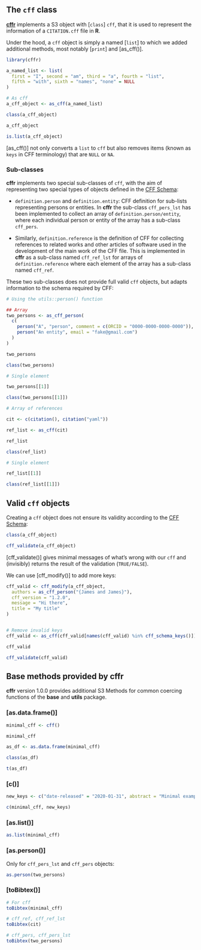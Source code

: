 ## The `cff` class

[**cffr**](https://cran.r-project.org/package=cffr) implements a S3 object with
[`class`] `cff`, that it is used to represent the information of a
`CITATION.cff` file in **R**.

Under the hood, a `cff` object is simply a named [`list`] to which we added
additional methods, most notably [`print`] and [as_cff()].

```{r include=FALSE}
library(cffr)
```

```{r}
a_named_list <- list(
  first = "I", second = "am", third = "a", fourth = "list",
  fifth = "with", sixth = "names", "none" = NULL
)

# As cff
a_cff_object <- as_cff(a_named_list)

class(a_cff_object)

a_cff_object

is.list(a_cff_object)
```

[as_cff()] not only converts a `list` to `cff` but also removes items (known as
`keys` in CFF terminology) that are `NULL` or `NA`.

### Sub-classes

**cffr** implements two special sub-classes of `cff`, with the aim of
representing two special types of objects defined in the [CFF
Schema](https://github.com/citation-file-format/citation-file-format/blob/main/schema-guide.md):

-   `definition.person` and `definition.entity`: CFF definition for sub-lists
    representing persons or entities. In **cffr** the sub-class `cff_pers_lst`
    has been implemented to collect an array of `definition.person/entity`,
    where each individual person or entity of the array has a sub-class
    `cff_pers`.

-   Similarly, `definition.reference` is the definition of CFF for collecting
    references to related works and other articles of software used in the
    development of the main work of the CFF file. This is implemented in
    **cffr** as a sub-class named `cff_ref_lst` for arrays of
    `definition.reference` where each element of the array has a sub-class named
    `cff_ref`.

These two sub-classes does not provide full valid `cff` objects, but adapts
information to the schema required by CFF:

```{r}
# Using the utils::person() function

## Array
two_persons <- as_cff_person(
  c(
    person("A", "person", comment = c(ORCID = "0000-0000-0000-0000")),
    person("An entity", email = "fake@gmail.com")
  )
)

two_persons

class(two_persons)

# Single element

two_persons[[1]]

class(two_persons[[1]])

# Array of references

cit <- c(citation(), citation("yaml"))

ref_list <- as_cff(cit)

ref_list

class(ref_list)

# Single element

ref_list[[1]]

class(ref_list[[1]])
```

## Valid `cff` objects

Creating a `cff` object does not ensure its validity according to the [CFF
Schema](https://github.com/citation-file-format/citation-file-format/blob/main/schema-guide.md):

```{r}
class(a_cff_object)

cff_validate(a_cff_object)
```

[cff_validate()] gives minimal messages of what's wrong with our `cff` and
(invisibly) returns the result of the validation (`TRUE/FALSE`).

We can use [cff_modify()] to add more keys:

```{r}
cff_valid <- cff_modify(a_cff_object,
  authors = as_cff_person("{James and James}"),
  cff_version = "1.2.0",
  message = "Hi there",
  title = "My title"
)


# Remove invalid keys
cff_valid <- as_cff(cff_valid[names(cff_valid) %in% cff_schema_keys()])

cff_valid

cff_validate(cff_valid)
```

## Base methods provided by **cffr**

**cffr** version 1.0.0 provides additional S3 Methods for common coercing
functions of the **base** and **utils** package.

### [as.data.frame()]

```{r}
minimal_cff <- cff()

minimal_cff

as_df <- as.data.frame(minimal_cff)

class(as_df)

t(as_df)
```

### [c()]

```{r}
new_keys <- c("date-released" = "2020-01-31", abstract = "Minimal example")

c(minimal_cff, new_keys)
```

### [as.list()]

```{r}
as.list(minimal_cff)
```

### [as.person()]

Only for `cff_pers_lst` and `cff_pers` objects:

```{r}
as.person(two_persons)
```

### [toBibtex()]

```{r}
# For cff
toBibtex(minimal_cff)

# cff_ref, cff_ref_lst
toBibtex(cit)

# cff_pers, cff_pers_lst
toBibtex(two_persons)
```
